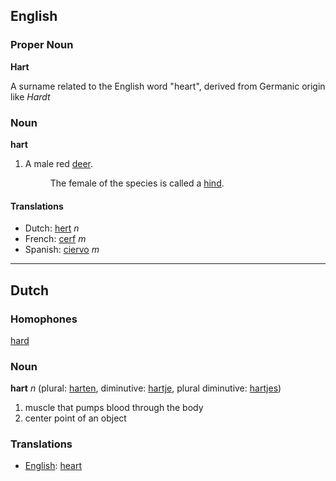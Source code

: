 ==English==
===Proper Noun===
'''Hart'''

A surname related to the English word "heart", derived from Germanic origin like ''Hardt''

===Noun===
'''hart'''

# A male red [[deer]].
#: The female of the species is called a [[hind]].

====Translations====
*Dutch: [[hert]] ''n''
*French: [[cerf]] ''m''
*Spanish: [[ciervo]] ''m''

----
==Dutch==
===Homophones===
[[hard]]
===Noun===

'''hart''' ''n'' (plural: [[harten]], diminutive: [[hartje]], plural diminutive: [[hartjes]])

#muscle that pumps blood through the body
#center point of an object

===Translations===
*[[English]]: [[heart]]